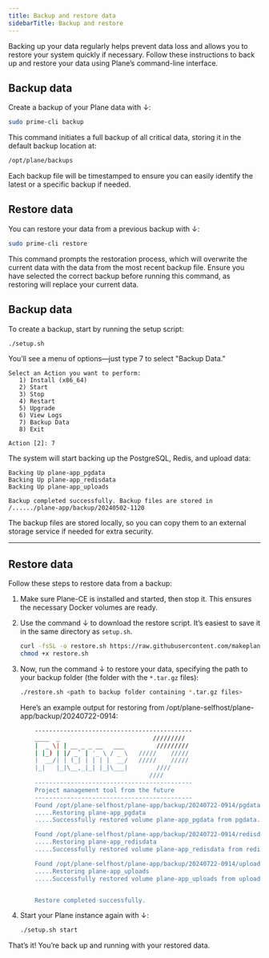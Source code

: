 ```yaml
---
title: Backup and restore data
sidebarTitle: Backup and restore
---
```


Backing up your data regularly helps prevent data loss and allows you to restore your system quickly if necessary. Follow these instructions to back up and restore your data using Plane’s command-line interface.

## Backup data
Create a backup of your Plane data with ↓:
```bash
sudo prime-cli backup
```

This command initiates a full backup of all critical data, storing it in the default backup location at:
```bash
/opt/plane/backups
```
Each backup file will be timestamped to ensure you can easily identify the latest or a specific backup if needed.

## Restore data

You can restore your data from a previous backup with ↓:
```bash
sudo prime-cli restore
```

This command prompts the restoration process, which will overwrite the current data with the data from the most recent backup file. Ensure you have selected the correct backup before running this command, as restoring will replace your current data.

<Accordion title="Community Edition">

## Backup data

To create a backup, start by running the setup script:
```bash
./setup.sh
```
You’ll see a menu of options—just type 7 to select "Backup Data."

```
Select an Action you want to perform:
   1) Install (x86_64)
   2) Start
   3) Stop
   4) Restart
   5) Upgrade
   6) View Logs
   7) Backup Data
   8) Exit

Action [2]: 7
```
The system will start backing up the PostgreSQL, Redis, and upload data:

```
Backing Up plane-app_pgdata
Backing Up plane-app_redisdata
Backing Up plane-app_uploads

Backup completed successfully. Backup files are stored in /....../plane-app/backup/20240502-1120
```
The backup files are stored locally, so you can copy them to an external storage service if needed for extra security.
**** 

## Restore data
Follow these steps to restore data from a backup:

1. Make sure Plane-CE is installed and started, then stop it. This ensures the necessary Docker volumes are ready.

2. Use the command ↓ to download the restore script. It’s easiest to save it in the same directory as `setup.sh`.

    ```bash
    curl -fsSL -o restore.sh https://raw.githubusercontent.com/makeplane/plane/master/deploy/selfhost/restore.sh
    chmod +x restore.sh
    ```

3. Now, run the command ↓ to restore your data, specifying the path to your backup folder (the folder with the `*.tar.gz` files):

    ```bash
    ./restore.sh <path to backup folder containing *.tar.gz files>
    ```

    Here’s an example output for restoring from /opt/plane-selfhost/plane-app/backup/20240722-0914:

    ```bash
        --------------------------------------------
        ____  _                          ///////// 
        |  _ \| | __ _ _ __   ___         ///////// 
        | |_) | |/ _` | '_ \ / _ \   /////    ///// 
        |  __/| | (_| | | | |  __/   /////    ///// 
        |_|   |_|\__,_|_| |_|\___|        ////      
                                        ////      
        --------------------------------------------
        Project management tool from the future
        --------------------------------------------
        Found /opt/plane-selfhost/plane-app/backup/20240722-0914/pgdata.tar.gz
        .....Restoring plane-app_pgdata
        .....Successfully restored volume plane-app_pgdata from pgdata.tar.gz

        Found /opt/plane-selfhost/plane-app/backup/20240722-0914/redisdata.tar.gz
        .....Restoring plane-app_redisdata
        .....Successfully restored volume plane-app_redisdata from redisdata.tar.gz

        Found /opt/plane-selfhost/plane-app/backup/20240722-0914/uploads.tar.gz
        .....Restoring plane-app_uploads
        .....Successfully restored volume plane-app_uploads from uploads.tar.gz


        Restore completed successfully.
    ```

4. Start your Plane instance again with ↓:
    ```bash
    ./setup.sh start
    ```

That’s it! You’re back up and running with your restored data.

</Accordion>